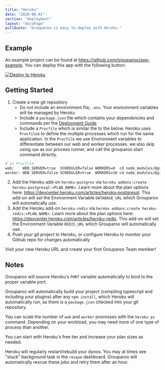 ```yaml
---
title: "Heroku"
date: "2020-08-01"
section: "deployment"
layout: "docsPage"
pullQuote: "Grouparoo is easy to deploy with Heroku."
---
```



## Example

An example project can be found at https://github.com/grouparoo/app-example. You can deploy this app with the following button:

[![Deploy to Heroku](https://www.herokucdn.com/deploy/button.svg)](https://heroku.com/deploy?template=https://github.com/grouparoo/app-example)

## Getting Started

1. Create a new git repository
   - Do not include an environment file, `.env`. Your environment variables will be managed by Heroku
   - Include a `package.json` file which contains your dependencies and commands per the [Deployment Guide](/docs/deployment)
   - Include a `Procfile` which is similar the to the below. Heroku uses `Procfile`s to define the multiple processes which run for the same application. In the `Procfile` we use Environment variables to differentiate between our web and worker processes. we also skip using `npm` as our process runner, and call the grouparoo start command directly.

```bash
# in Procfile
web:    WEB_SERVER=true  SCHEDULER=false WORKERS=0  cd node_modules/@grouparoo/core && ./api/bin/start
worker: WEB_SERVER=false SCHEDULER=true  WORKERS=10 cd node_modules/@grouparoo/core && ./api/bin/start
```

2. Add the Heroku add-on `heroku-postgres` via `heroku addons:create heroku-postgresql:<PLAN_NAME>`. Learn more about the plan options here: https://devcenter.heroku.com/articles/heroku-postgresql. This add-on will set the Environment Variable `DATABASE_URL` which Grouparoo will automatically use.
3. Add the Heroku add-on `heroku-redis` via `heroku addons:create heroku-redis:<PLAN_NAME>`. Learn more about the plan options here: https://devcenter.heroku.com/articles/heroku-redis. This add-on will set the Environment Variable `REDIS_URL` which Grouparoo will automatically use.
4. Push your git project to Heroku, or configure Heroku to monitor your Github repo for changes automatically

Visit your new Heroku URL and create your first Grouparoo Team member!

## Notes

Grouparoo will source Heroku's `PORT` variable automatically to bind to the proper variable port.

Grouparoo will automatically build your project (compiling typescript and including your plugins) after any `npm install`, which Heroku will automatically run, as there is a `package.json` checked into your git repository.

You can scale the number of `web` and `worker` processes with the `heroku ps` command. Depending on your workload, you may need more of one type of process than another.

You can start with Heroku's free tier and increase your plan sizes as needed.

Heroku will regularly restart/rebuild your dynos. You may at times see "stuck" background task in the `resque` dashboard. Grouparoo will automatically rescue these jobs and retry them after an hour.

<HavingProblems />
